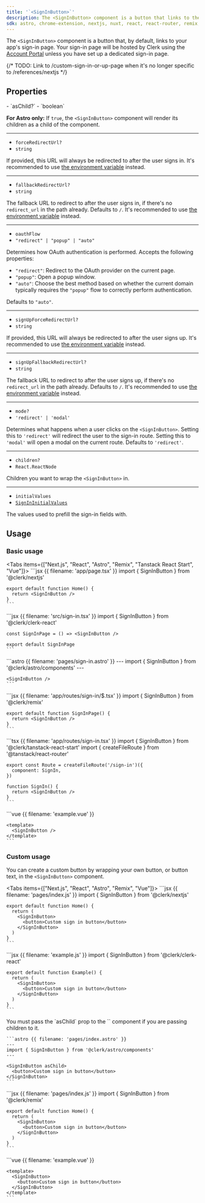```yaml
---
title: '`<SignInButton>`'
description: The <SignInButton> component is a button that links to the sign-in page or displays the sign-in modal.
sdk: astro, chrome-extension, nextjs, nuxt, react, react-router, remix, tanstack-react-start, vue
---
```


The `<SignInButton>` component is a button that, by default, links to your app's sign-in page. Your sign-in page will be hosted by Clerk using the [Account Portal](/docs/account-portal/overview) unless you have set up a dedicated sign-in page.

{/* TODO: Link to /custom-sign-in-or-up-page when it's no longer specific to /references/nextjs */}

## Properties

<Properties>
  - `asChild?`
  - `boolean`

  **For Astro only:** If `true`, the `<SignInButton>` component will render its children as a child of the component.

  ---

  - `forceRedirectUrl?`
  - `string`

  If provided, this URL will always be redirected to after the user signs in. It's recommended to use [the environment variable](/docs/deployments/clerk-environment-variables#sign-in-and-sign-up-redirects) instead.

  ---

  - `fallbackRedirectUrl?`
  - `string`

  The fallback URL to redirect to after the user signs in, if there's no `redirect_url` in the path already. Defaults to `/`. It's recommended to use [the environment variable](/docs/deployments/clerk-environment-variables#sign-in-and-sign-up-redirects) instead.

  ---

  - `oauthFlow`
  - `"redirect" | "popup" | "auto"`

  Determines how OAuth authentication is performed. Accepts the following properties:

  - `"redirect"`: Redirect to the OAuth provider on the current page.
  - `"popup"`: Open a popup window.
  - `"auto"`: Choose the best method based on whether the current domain typically requires the `"popup"` flow to correctly perform authentication.

  Defaults to `"auto"`.

  ---

  - `signUpForceRedirectUrl?`
  - `string`

  If provided, this URL will always be redirected to after the user signs up. It's recommended to use [the environment variable](/docs/deployments/clerk-environment-variables#sign-in-and-sign-up-redirects) instead.

  ---

  - `signUpFallbackRedirectUrl?`
  - `string`

  The fallback URL to redirect to after the user signs up, if there's no `redirect_url` in the path already. Defaults to `/`. It's recommended to use [the environment variable](/docs/deployments/clerk-environment-variables#sign-in-and-sign-up-redirects) instead.

  ---

  - `mode?`
  - `'redirect' | 'modal'`

  Determines what happens when a user clicks on the `<SignInButton>`. Setting this to `'redirect'` will redirect the user to the sign-in route. Setting this to `'modal'` will open a modal on the current route. Defaults to `'redirect'`.

  ---

  - `children?`
  - `React.ReactNode`

  Children you want to wrap the `<SignInButton>` in.

  ---

  - `initialValues`
  - [`SignInInitialValues`](/docs/references/javascript/types/sign-in-initial-values)

  The values used to prefill the sign-in fields with.
</Properties>

## Usage

### Basic usage

<Tabs items={["Next.js", "React", "Astro", "Remix", "Tanstack React Start", "Vue"]}>
  <Tab>
    ```jsx {{ filename: 'app/page.tsx' }}
    import { SignInButton } from '@clerk/nextjs'

    export default function Home() {
      return <SignInButton />
    }
    ```
  </Tab>

  <Tab>
    ```jsx {{ filename: 'src/sign-in.tsx' }}
    import { SignInButton } from '@clerk/clerk-react'

    const SignInPage = () => <SignInButton />

    export default SignInPage
    ```
  </Tab>

  <Tab>
    ```astro {{ filename: 'pages/sign-in.astro' }}
    ---
    import { SignInButton } from '@clerk/astro/components'
    ---

    <SignInButton />
    ```
  </Tab>

  <Tab>
    ```jsx {{ filename: 'app/routes/sign-in/$.tsx' }}
    import { SignInButton } from '@clerk/remix'

    export default function SignInPage() {
      return <SignInButton />
    }
    ```
  </Tab>

  <Tab>
    ```tsx {{ filename: 'app/routes/sign-in.tsx' }}
    import { SignInButton } from '@clerk/tanstack-react-start'
    import { createFileRoute } from '@tanstack/react-router'

    export const Route = createFileRoute('/sign-in')({
      component: SignIn,
    })

    function SignIn() {
      return <SignInButton />
    }
    ```
  </Tab>

  <Tab>
    ```vue {{ filename: 'example.vue' }}
    <script setup>
    import { SignInButton } from '@clerk/vue'
    </script>

    <template>
      <SignInButton />
    </template>
    ```
  </Tab>
</Tabs>

### Custom usage

You can create a custom button by wrapping your own button, or button text, in the `<SignInButton>` component.

<Tabs items={["Next.js", "React", "Astro", "Remix", "Vue"]}>
  <Tab>
    ```jsx {{ filename: 'pages/index.js' }}
    import { SignInButton } from '@clerk/nextjs'

    export default function Home() {
      return (
        <SignInButton>
          <button>Custom sign in button</button>
        </SignInButton>
      )
    }
    ```
  </Tab>

  <Tab>
    ```jsx {{ filename: 'example.js' }}
    import { SignInButton } from '@clerk/clerk-react'

    export default function Example() {
      return (
        <SignInButton>
          <button>Custom sign in button</button>
        </SignInButton>
      )
    }
    ```
  </Tab>

  <Tab>
    You must pass the `asChild` prop to the `<SignInButton>` component if you are passing children to it.

    ```astro {{ filename: 'pages/index.astro' }}
    ---
    import { SignInButton } from '@clerk/astro/components'
    ---

    <SignInButton asChild>
      <button>Custom sign in button</button>
    </SignInButton>
    ```
  </Tab>

  <Tab>
    ```jsx {{ filename: 'pages/index.js' }}
    import { SignInButton } from '@clerk/remix'

    export default function Home() {
      return (
        <SignInButton>
          <button>Custom sign in button</button>
        </SignInButton>
      )
    }
    ```
  </Tab>

  <Tab>
    ```vue {{ filename: 'example.vue' }}
    <script setup>
    import { SignInButton } from '@clerk/vue'
    </script>

    <template>
      <SignInButton>
        <button>Custom sign in button</button>
      </SignInButton>
    </template>
    ```
  </Tab>
</Tabs>
